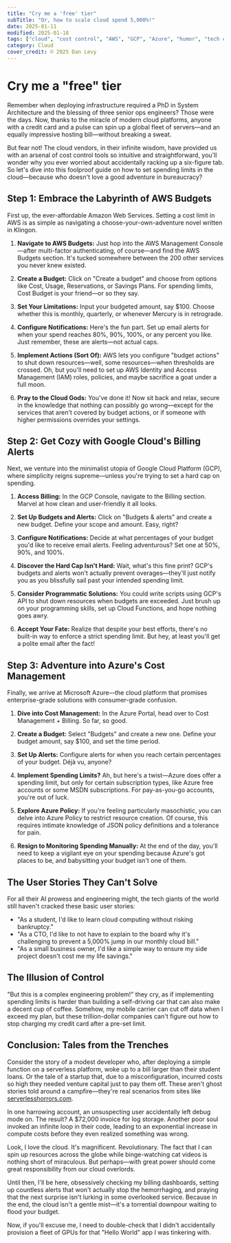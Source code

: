 ```yaml
---
title: "Cry me a 'free' tier"
subTitle: "Or, how to scale cloud spend 5,000%!"
date: 2025-01-11
modified: 2025-01-18
tags: ["cloud", "cost control", "AWS", "GCP", "Azure", "humor", "tech criticism"]
category: Cloud
cover_credit: © 2025 Dan Levy
---
```


# Cry me a "free" tier

Remember when deploying infrastructure required a PhD in System Architecture and the blessing of three senior ops engineers? Those were the days. Now, thanks to the miracle of modern cloud platforms, anyone with a credit card and a pulse can spin up a global fleet of servers—and an equally impressive hosting bill—without breaking a sweat.

But fear not! The cloud vendors, in their infinite wisdom, have provided us with an arsenal of cost control tools so intuitive and straightforward, you'll wonder why you ever worried about accidentally racking up a six-figure tab. So let's dive into this foolproof guide on how to set spending limits in the cloud—because who doesn't love a good adventure in bureaucracy?

## Step 1: Embrace the Labyrinth of AWS Budgets

First up, the ever-affordable Amazon Web Services. Setting a cost limit in AWS is as simple as navigating a choose-your-own-adventure novel written in Klingon.

1. **Navigate to AWS Budgets:** Just hop into the AWS Management Console—after multi-factor authenticating, of course—and find the AWS Budgets section. It's tucked somewhere between the 200 other services you never knew existed.

2. **Create a Budget:** Click on "Create a budget" and choose from options like Cost, Usage, Reservations, or Savings Plans. For spending limits, Cost Budget is your friend—or so they say.

3. **Set Your Limitations:** Input your budgeted amount, say $100. Choose whether this is monthly, quarterly, or whenever Mercury is in retrograde.

4. **Configure Notifications:** Here's the fun part. Set up email alerts for when your spend reaches 80%, 90%, 100%, or any percent you like. Just remember, these are alerts—not actual caps.

5. **Implement Actions (Sort Of):** AWS lets you configure "budget actions" to shut down resources—well, some resources—when thresholds are crossed. Oh, but you'll need to set up AWS Identity and Access Management (IAM) roles, policies, and maybe sacrifice a goat under a full moon.

6. **Pray to the Cloud Gods:** You've done it! Now sit back and relax, secure in the knowledge that nothing can possibly go wrong—except for the services that aren't covered by budget actions, or if someone with higher permissions overrides your settings.

## Step 2: Get Cozy with Google Cloud's Billing Alerts

Next, we venture into the minimalist utopia of Google Cloud Platform (GCP), where simplicity reigns supreme—unless you're trying to set a hard cap on spending.

1. **Access Billing:** In the GCP Console, navigate to the Billing section. Marvel at how clean and user-friendly it all looks.

2. **Set Up Budgets and Alerts:** Click on "Budgets & alerts" and create a new budget. Define your scope and amount. Easy, right?

3. **Configure Notifications:** Decide at what percentages of your budget you'd like to receive email alerts. Feeling adventurous? Set one at 50%, 90%, and 100%.

4. **Discover the Hard Cap Isn't Hard:** Wait, what's this fine print? GCP's budgets and alerts won't actually prevent overages—they'll just notify you as you blissfully sail past your intended spending limit.

5. **Consider Programmatic Solutions:** You could write scripts using GCP's API to shut down resources when budgets are exceeded. Just brush up on your programming skills, set up Cloud Functions, and hope nothing goes awry.

6. **Accept Your Fate:** Realize that despite your best efforts, there's no built-in way to enforce a strict spending limit. But hey, at least you'll get a polite email after the fact!

## Step 3: Adventure into Azure's Cost Management

Finally, we arrive at Microsoft Azure—the cloud platform that promises enterprise-grade solutions with consumer-grade confusion.

1. **Dive into Cost Management:** In the Azure Portal, head over to Cost Management + Billing. So far, so good.

2. **Create a Budget:** Select "Budgets" and create a new one. Define your budget amount, say $100, and set the time period.

3. **Set Up Alerts:** Configure alerts for when you reach certain percentages of your budget. Déjà vu, anyone?

4. **Implement Spending Limits?** Ah, but here's a twist—Azure does offer a spending limit, but only for certain subscription types, like Azure free accounts or some MSDN subscriptions. For pay-as-you-go accounts, you're out of luck.

5. **Explore Azure Policy:** If you're feeling particularly masochistic, you can delve into Azure Policy to restrict resource creation. Of course, this requires intimate knowledge of JSON policy definitions and a tolerance for pain.

6. **Resign to Monitoring Spending Manually:** At the end of the day, you'll need to keep a vigilant eye on your spending because Azure's got places to be, and babysitting your budget isn't one of them.

## The User Stories They Can't Solve

For all their AI prowess and engineering might, the tech giants of the world still haven't cracked these basic user stories:

- "As a student, I'd like to learn cloud computing without risking bankruptcy."
- "As a CTO, I'd like to not have to explain to the board why it's challenging to prevent a 5,000% jump in our monthly cloud bill."
- "As a small business owner, I'd like a simple way to ensure my side project doesn't cost me my life savings."

## The Illusion of Control

"But this is a complex engineering problem!" they cry, as if implementing spending limits is harder than building a self-driving car that can also make a decent cup of coffee. Somehow, my mobile carrier can cut off data when I exceed my plan, but these trillion-dollar companies can't figure out how to stop charging my credit card after a pre-set limit.

## Conclusion: Tales from the Trenches

Consider the story of a modest developer who, after deploying a simple function on a serverless platform, woke up to a bill larger than their student loans. Or the tale of a startup that, due to a misconfiguration, incurred costs so high they needed venture capital just to pay them off. These aren't ghost stories told around a campfire—they're real scenarios from sites like [serverlesshorrors.com](https://serverlesshorrors.com/).

In one harrowing account, an unsuspecting user accidentally left debug mode on. The result? A $72,000 invoice for log storage. Another poor soul invoked an infinite loop in their code, leading to an exponential increase in compute costs before they even realized something was wrong.

Look, I love the cloud. It's magnificent. Revolutionary. The fact that I can spin up resources across the globe while binge-watching cat videos is nothing short of miraculous. But perhaps—with great power should come great responsibility from our cloud overlords.

Until then, I'll be here, obsessively checking my billing dashboards, setting up countless alerts that won't actually stop the hemorrhaging, and praying that the next surprise isn't lurking in some overlooked service. Because in the end, the cloud isn't a gentle mist—it's a torrential downpour waiting to flood your budget.

Now, if you'll excuse me, I need to double-check that I didn't accidentally provision a fleet of GPUs for that "Hello World" app I was tinkering with.


